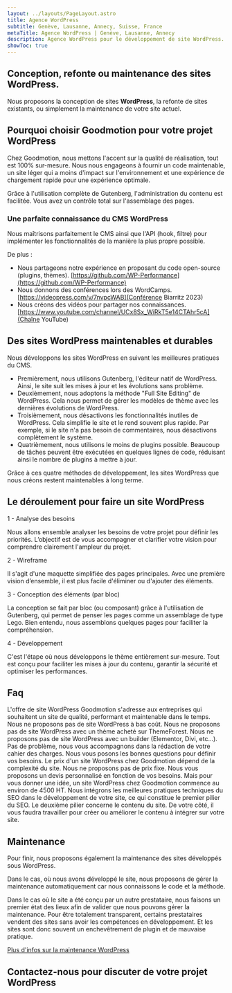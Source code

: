 ```yaml
---
layout: ../layouts/PageLayout.astro
title: Agence WordPress
subtitle: Genève, Lausanne, Annecy, Suisse, France
metaTitle: Agence WordPress | Genève, Lausanne, Annecy
description: Agence WordPress pour le développement de site WordPress. la refonte et la maintenance de votre site WordPress.
showToc: true
---
```




## Conception, refonte ou maintenance des sites WordPress.

Nous proposons la conception de sites **WordPress**, la refonte de sites existants, ou simplement la maintenance de votre site actuel.

## Pourquoi choisir Goodmotion pour votre projet WordPress

Chez Goodmotion, nous mettons l'accent sur la qualité de réalisation, tout est 100% sur-mesure. Nous nous engageons à fournir un code maintenable, un site léger qui a moins d'impact sur l'environnement et une expérience de chargement rapide pour une expérience optimale.

Grâce à l'utilisation complète de Gutenberg, l'administration du contenu est facilitée. Vous avez un contrôle total sur l'assemblage des pages.

### Une parfaite connaissance du CMS WordPress

Nous maîtrisons parfaitement le CMS ainsi que l'API (hook, filtre) pour implémenter les fonctionnalités de la manière la plus propre possible.

De plus :

- Nous partageons notre expérience en proposant du code open-source (plugins, thèmes). [https://github.com/WP-Performance](https://github.com/WP-Performance)
- Nous donnons des conférences lors des WordCamps. [https://videopress.com/v/7nvpcWAB](Conférence Biarritz 2023)
- Nous créons des vidéos pour partager nos connaissances. [https://www.youtube.com/channel/UCx8Sx_WiRkT5e14CTAhr5cA](Chaîne YouTube)

## Des sites WordPress maintenables et durables

Nous développons les sites WordPress en suivant les meilleures pratiques du CMS.

- Premièrement, nous utilisons Gutenberg, l'éditeur natif de WordPress. Ainsi, le site suit les mises à jour et les évolutions sans problème.
- Deuxièmement, nous adoptons la méthode "Full Site Editing" de WordPress. Cela nous permet de gérer les modèles de thème avec les dernières évolutions de WordPress.
- Troisièmement, nous désactivons les fonctionnalités inutiles de WordPress. Cela simplifie le site et le rend souvent plus rapide. Par exemple, si le site n'a pas besoin de commentaires, nous désactivons complètement le système.
- Quatrièmement, nous utilisons le moins de plugins possible. Beaucoup de tâches peuvent être exécutées en quelques lignes de code, réduisant ainsi le nombre de plugins à mettre à jour.

Grâce à ces quatre méthodes de développement, les sites WordPress que nous créons restent maintenables à long terme.

## Le déroulement pour faire un site WordPress

1 - Analyse des besoins

Nous allons ensemble analyser les besoins de votre projet pour définir les priorités. L’objectif est de vous accompagner et clarifier votre vision pour comprendre clairement l'ampleur du projet.

2 - Wireframe

Il s'agit d'une maquette simplifiée des pages principales. Avec une première vision d’ensemble, il est plus facile d'éliminer ou d'ajouter des éléments.

3 - Conception des éléments (par bloc)

La conception se fait par bloc (ou composant) grâce à l'utilisation de Gutenberg, qui permet de penser les pages comme un assemblage de type Lego. Bien entendu, nous assemblons quelques pages pour faciliter la compréhension.

4 - Développement

C'est l'étape où nous développons le thème entièrement sur-mesure. Tout est conçu pour faciliter les mises à jour du contenu, garantir la sécurité et optimiser les performances.



## Faq

<Faq title="A qui s'adresse l'offre de site WordPress Goodmotion" name="mtn-wp">
L'offre de site WordPress Goodmotion s'adresse aux entreprises qui souhaitent un site de qualité, performant et maintenable dans le temps. Nous ne proposons pas de site WordPress à bas coût. Nous ne proposons pas de site WordPress avec un thème acheté sur ThemeForest. Nous ne proposons pas de site WordPress avec un builder (Elementor, Divi, etc...).
</Faq>
<Faq title="Je n'ai pas de cahier des charges" name="mtn-wp">
Pas de problème, nous vous accompagnons dans la rédaction de votre cahier des charges. Nous vous posons les bonnes questions pour définir vos besoins.
</Faq>
<Faq title="Quel est le prix pour un site WordPress chez Goodmotion ?" name="mtn-wp">
Le prix d'un site WordPress chez Goodmotion dépend de la complexité du site. Nous ne proposons pas de prix fixe. Nous vous proposons un devis personnalisé en fonction de vos besoins. Mais pour vous donner une idée, un site WordPress chez Goodmotion commence au environ de 4500 HT.
</Faq>
<Faq title="Comment se passe le SEO du site ?" name="mtn-wp">
Nous intégrons les meilleures pratiques techniques du SEO dans le développement de votre site, ce qui constitue le premier pilier du SEO. Le deuxième pilier concerne le contenu du site. De votre côté, il vous faudra travailler pour créer ou améliorer le contenu à intégrer sur votre site.
</Faq>



## Maintenance

Pour finir, nous proposons également la maintenance des sites développés sous WordPress.

Dans le cas, où nous avons développé le site, nous proposons de gérer la maintenance automatiquement car nous connaissons le code et la méthode.

Dans le cas où le site a été conçu par un autre prestataire, nous faisons un premier état des lieux afin de valider que nous pouvons gérer la maintenance.
Pour être totalement transparent, certains prestataires vendent des sites sans avoir les compétences en développement. Et les sites sont donc souvent un enchevêtrement de plugin et de mauvaise pratique.

[Plus d'infos sur la maintenance WordPress](/services/maintenance-wordpress)


## Contactez-nous pour discuter de votre projet WordPress

<ContactForm client:visible/>

<br />
<br />
<br />